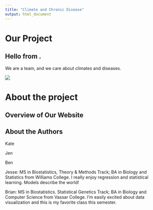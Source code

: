 ```yaml
---
title: "Climate and Chronic Disease"
output: html_document
---
```

# **Our Project**

## Hello from . 

We are a team, and we care about climates and diseases. 

![](https://24.media.tumblr.com/b76b02ba820673795a89bc03ecf9e891/tumblr_n55t88X2e81r1tezoo3_500.gif)

# About the project

## Overview of Our Website

## About the Authors
Kate

Jen

Ben

Jesse: MS in Biostatistics, Theory & Methods Track; BA in Biology and Statistics from Williams College. I really enjoy regression and statistical learning. Models describe the world! 

Brian: MS in Biostatistics. Statistical Genetics Track; BA in Biology and Computer Science from Vassar College. I'm easily excited about data visualization and this is my favorite class this semester. 

